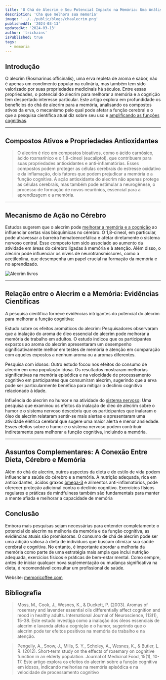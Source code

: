 ```yaml
---
title: 'O Chá de Alecrim e Seu Potencial Impacto na Memória: Uma Análise Aprofundada'
description: 'Cha que melhora sua memoria'
image: '../../public/blogs/chaalecrim.png'
publishedAt: '2024-03-13'
updatedAt: '2024-03-13'
author: 'trichains'
isPublished: true
tags:
  - memoria
---
```


## Introdução

O alecrim (Rosmarinus officinalis), uma erva repleta de aroma e sabor, não é apenas um condimento popular na culinária, mas também tem sido valorizado por suas propriedades medicinais há séculos. Entre essas propriedades, o potencial do alecrim para melhorar a memória e a cognição tem despertado interesse particular. Este artigo explora em profundidade os benefícios do chá de alecrim para a memória, analisando os compostos ativos da erva, o mecanismo pelo qual pode afetar a função cerebral e o que a pesquisa científica atual diz sobre seu uso e [amplificando as funções cognitivas](https://memoricoffee.com/?utm_source=backlink1-memoricoffee).

---

## Compostos Ativos e Propriedades Antioxidantes

> O alecrim é rico em compostos bioativos, como o ácido carnósico, ácido rosmarínico e o 1,8-cineol (eucaliptol), que contribuem para suas propriedades antioxidantes e anti-inflamatórias. Esses compostos podem proteger as células cerebrais do estresse oxidativo e da inflamação, dois fatores que podem prejudicar a memória e a função cognitiva. A ação antioxidante do alecrim não apenas protege as células cerebrais, mas também pode estimular a neurogênese, o processo de formação de novos neurônios, essencial para a aprendizagem e a memória.

---

## Mecanismo de Ação no Cérebro

Estudos sugerem que o alecrim pode [melhorar a memória e a cognição](https://memoricoffee.com/?utm_source=backlink1-memoricoffee) ao influenciar certas vias bioquímicas no cérebro. O 1,8-cineol, em particular, pode atravessar a barreira hematoencefálica e afetar diretamente o sistema nervoso central. Esse composto tem sido associado ao aumento da atividade em áreas do cérebro ligadas à memória e à atenção. Além disso, o alecrim pode influenciar os níveis de neurotransmissores, como a acetilcolina, que desempenha um papel crucial na formação da memória e no aprendizado.

<div style={{ display: 'flex', justifyContent: 'center' }}>
  <Image
    src="/blog/blogs/alecrim.png"
    width={400}
    height={404}
    alt="Alecrim livros"
  />
</div>

---

## Relação entre o Alecrim e a Memória: Evidências Científicas

A pesquisa científica fornece evidências intrigantes do potencial do alecrim para melhorar a função cognitiva:

Estudo sobre os efeitos aromáticos do alecrim: Pesquisadores observaram que a inalação do aroma de óleo essencial de alecrim pode melhorar a memória de trabalho em adultos. O estudo indicou que os participantes expostos ao aroma do alecrim apresentaram um desempenho significativamente melhor em testes de memória e atenção em comparação com aqueles expostos a nenhum aroma ou a aromas diferentes.

Pesquisa com idosos: Outro estudo focou nos efeitos do consumo de alecrim em uma população idosa. Os resultados mostraram melhorias significativas na memória episódica e na velocidade de processamento cognitivo em participantes que consumiram alecrim, sugerindo que a erva pode ser particularmente benéfica para mitigar o declínio cognitivo relacionado à idade.

Influência do alecrim no humor e na atividade do [sistema nervoso](https://online.pucrs.br/blog/neurociencia): Uma pesquisa que examinou os efeitos da inalação de óleo de alecrim sobre o humor e o sistema nervoso descobriu que os participantes que inalaram o óleo de alecrim relataram sentir-se mais alertas e apresentaram uma atividade elétrica cerebral que sugere uma maior alerta e menor ansiedade. Esses efeitos sobre o humor e o sistema nervoso podem contribuir indiretamente para melhorar a função cognitiva, incluindo a memória.

---

## Assuntos Complementares: A Conexão Entre Dieta, Cérebro e Memória

 Além do chá de alecrim, outros aspectos da dieta e do estilo de vida podem influenciar a saúde do cérebro e a memória. A nutrição adequada, rica em antioxidantes, ácidos graxos [ômega-3](https://pharmasix.com.br/blog/blogs/omega3-impulsionador-natural) e alimentos anti-inflamatórios, pode oferecer proteção adicional contra o declínio cognitivo. Exercícios físicos regulares e práticas de mindfulness também são fundamentais para manter a mente afiada e melhorar a capacidade de memória

## Conclusão

Embora mais pesquisas sejam necessárias para entender completamente o potencial do alecrim na melhoria da memória e da função cognitiva, as evidências atuais são promissoras. O consumo de chá de alecrim pode ser uma adição valiosa à dieta de indivíduos que buscam otimizar sua saúde cerebral e cognitiva. No entanto, é importante abordar a melhoria da memória como parte de uma estratégia mais ampla que inclui nutrição adequada, exercícios físicos e práticas de bem-estar mental. Como sempre, antes de iniciar qualquer nova suplementação ou mudança significativa na dieta, é recomendável consultar um profissional de saúde.


Website: [memoricoffee.com](https://memoricoffee.com/?utm_source=backlink1-memoricoffee)

## Bibliografia

> Moss, M., Cook, J., Wesnes, K., & Duckett, P. (2003). Aromas of rosemary and lavender essential oils differentially affect cognition and mood in healthy adults. International Journal of Neuroscience, 113(1), 15-38. Este estudo investiga como a inalação dos óleos essenciais de alecrim e lavanda afeta a cognição e o humor, sugerindo que o alecrim pode ter efeitos positivos na memória de trabalho e na atenção.

> Pengelly, A., Snow, J., Mills, S. Y., Scholey, A., Wesnes, K., & Butler, L. R. (2012). Short-term study on the effects of rosemary on cognitive function in an elderly population. Journal of Medicinal Food, 15(1), 10-17. Este artigo explora os efeitos do alecrim sobre a função cognitiva em idosos, indicando melhorias na memória episódica e na velocidade de processamento cognitivo
